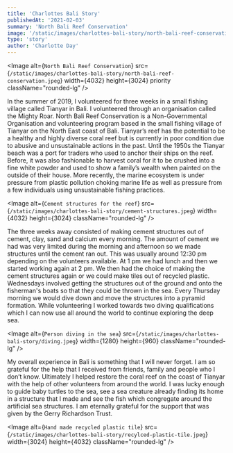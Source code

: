 ```yaml
---
title: 'Charlottes Bali Story'
publishedAt: '2021-02-03'
summary: 'North Bali Reef Conservation'
image: '/static/images/charlottes-bali-story/north-bali-reef-conservation.jpeg'
type: 'story'
author: 'Charlotte Day'
---
```


<Image
  alt={`North Bali Reef Conservation`}
  src={`/static/images/charlottes-bali-story/north-bali-reef-conservation.jpeg`}
  width={4032}
  height={3024}
  priority
  className="rounded-lg"
/>

In the summer of 2019, I volunteered for three weeks in a small fishing village called Tianyar in Bali. I volunteered through an organisation called the Mighty Roar. North Bali Reef Conservation is a Non-Governmental Organisation and volunteering program based in the small fishing village of Tianyar on the North East coast of Bali. Tianyar’s reef has the potential to be a healthy and highly diverse coral reef but is currently in poor condition due to abusive and unsustainable actions in the past. Until the 1950s the Tianyar beach was a port for traders who used to anchor their ships on the reef. Before, it was also fashionable to harvest coral for it to be crushed into a fine white powder and used to show a family’s wealth when painted on the outside of their house. More recently, the marine ecosystem is under pressure from plastic pollution choking marine life as well as pressure from a few individuals using unsustainable fishing practices.

<Image
  alt={`Cement structures for the reef`}
  src={`/static/images/charlottes-bali-story/cement-structures.jpeg`}
  width={4032}
  height={3024}
  className="rounded-lg"
/>

The three weeks away consisted of making cement structures out of cement, clay, sand and calcium every morning. The amount of cement we had was very limited during the morning and afternoon so we made structures until the cement ran out. This was usually around 12:30 pm depending on the volunteers available. At 1 pm we had lunch and then we started working again at 2 pm. We then had the choice of making the cement structures again or we could make tiles out of recycled plastic. Wednesdays involved getting the structures out of the ground and onto the fisherman's boats so that they could be thrown in the sea. Every Thursday morning we would dive down and move the structures into a pyramid formation. While volunteering I worked towards two diving qualifications which I can now use all around the world to continue exploring the deep sea.

<Image
  alt={`Person diving in the sea`}
  src={`/static/images/charlottes-bali-story/diving.jpeg`}
  width={1280}
  height={960}
  className="rounded-lg"
/>

My overall experience in Bali is something that I will never forget. I am so grateful for the help that I received from friends, family and people who I don’t know. Ultimately I helped restore the coral reef on the coast of Tianyar with the help of other volunteers from around the world. I was lucky enough to guide baby turtles to the sea, see a sea creature already finding its home in a structure that I made and see the fish which congregate around the artificial sea structures. I am eternally grateful for the support that was given by the Gerry Richardson Trust.

<Image
  alt={`Hand made recycled plastic tile`}
  src={`/static/images/charlottes-bali-story/recylced-plastic-tile.jpeg`}
  width={3024}
  height={4032}
  className="rounded-lg"
/>
